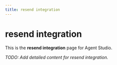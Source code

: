 ```yaml
---
title: resend integration
---
```


# resend integration

This is the **resend integration** page for Agent Studio.

_TODO: Add detailed content for resend integration._
